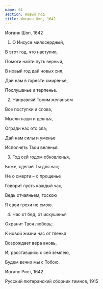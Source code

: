 ```yaml
---
name: 61
section: Новый год
title: Иоганн Шоп, 1642
---
```

Иоганн Шоп, 1642


1. О Иисусе милосердный,

В этот год, что наступил,

Помоги найти путь верный,

В новый год дай новых сил,

Дай нам в горести смиренье,

Послушанье и терпенье.


2. Направляй Твоим желаньем

Все поступки и слова,

Мысли наши и деянья,

Огради нас ото зла;

Дай нам силы и уменье

Исполнять Твои веленья.


3. Год сей годом обновленья,

Боже, сделай Ты для нас;

Не о смерти – о прощенье

Говорит пусть каждый час,

Ведь отчаяньем, тоскою

Я свои грехи не смою.


4. Нас от бед, от искушенья

Охранит Твоя любовь;

К новой жизни нас от тленья

Возрождает вера вновь,

И, расставшись с сей землею,

Будем вечно мы с Тобою.


Иоганн Рист, 1642

Русский лютеранский сборник гимнов, 1915